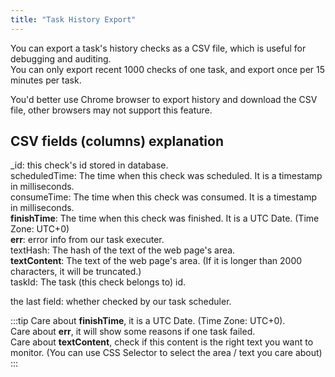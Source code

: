 ---
title: "Task History Export"
---

You can export a task's history checks as a CSV file, which is useful for debugging and auditing.  
You can only export recent 1000 checks of one task, and export once per 15 minutes per task.  

You'd better use Chrome browser to export history and download the CSV file, other browsers may not support this feature.  

## CSV fields (columns) explanation  

_id: this check's id stored in database.  
scheduledTime: The time when this check was scheduled. It is a timestamp in milliseconds.  
consumeTime: The time when this check was consumed. It is a timestamp in milliseconds.  
**finishTime**: The time when this check was finished. It is a UTC Date. (Time Zone: UTC+0)  
**err**: error info from our task executer.  
textHash: The hash of the text of the web page's area.  
**textContent**: The text of the web page's area. (If it is longer than 2000 characters, it will be truncated.)  
taskId: The task (this check belongs to) id.  

the last field: whether checked by our task scheduler.  

:::tip
Care about **finishTime**, it is a UTC Date. (Time Zone: UTC+0).  
Care about **err**, it will show some reasons if one task failed.  
Care about **textContent**, check if this content is the right text you want to monitor. (You can use CSS Selector to select the area / text you care about)  
:::





